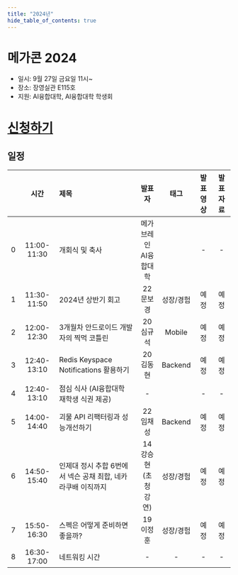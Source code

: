 ```yaml
---
title: "2024년"
hide_table_of_contents: true
---
```


# 메가콘 2024

- 일시: 9월 27일 금요일 11시~
- 장소: 장영실관 E115호
- 지원: AI융합대학, AI융합대학 학생회

# [신청하기](https://forms.gle/4KZQyxHsrFgwytCV9)

## 일정

| | 시간 | 제목 |     발표자      |                   태그                   | 발표 영상 | 발표자료
|---:| :--: | :--- |:------------:|:--------------------------------------:| :---: | :---: |
| 0 | 11:00-11:30 | 개회식 및 축사 |메가브레인<br/>AI융합대학 |                                        | - | - |
| 1 |11:30-11:50| 2024년 상반기 회고 |    22문보경     |                   성장/경험                   |예정 | 예정 |
| 2 |12:00-12:30| 3개월차 안드로이드 개발자의 찍먹 코틀린 |    20심규석     |                 Mobile                 | 예정 | 예정 |
| 3 | 12:40-13:10| Redis Keyspace Notifications 활용하기 |    20김동현     |                Backend                 | 예정 | 예정 |
| 4 | 12:40-13:10| 점심 식사 (AI융합대학 재학생 식권 제공) |      -       |                                        |- | - |
| 5 |14:00-14:40| 괴물 API 리팩터링과 성능개선하기  |    22임채성     |                Backend                 |예정 | 예정 |
| 6 | 14:50-15:40| 인제대 정시 추합 6번에서 넥슨 공채 최합, 네카라쿠배 이직까지 | 14강승현<br/>(초청 강연) |                   성장/경험                   |예정 | 예정 |
| 7 |15:50-16:30| 스펙은 어떻게 준비하면 좋을까?  |    19이정훈     |                   성장/경험                   |예정 | 예정 |
| 8 | 16:30-17:00 | 네트워킹 시간 | - |-| -|-|-|
